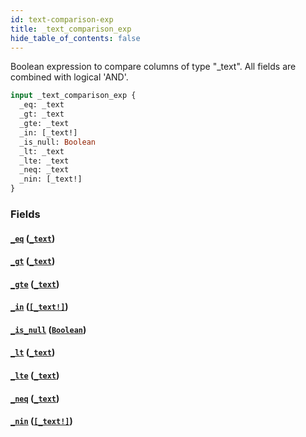 ```yaml
---
id: text-comparison-exp
title: _text_comparison_exp
hide_table_of_contents: false
---
```


Boolean expression to compare columns of type "\_text". All fields are combined with logical 'AND'.

```graphql
input _text_comparison_exp {
  _eq: _text
  _gt: _text
  _gte: _text
  _in: [_text!]
  _is_null: Boolean
  _lt: _text
  _lte: _text
  _neq: _text
  _nin: [_text!]
}
```

### Fields

#### [`_eq`](#) ([`_text`](../scalars/text))

#### [`_gt`](#) ([`_text`](../scalars/text))

#### [`_gte`](#) ([`_text`](../scalars/text))

#### [`_in`](#) ([`[_text!]`](../scalars/text))

#### [`_is_null`](#) ([`Boolean`](../scalars/boolean))

#### [`_lt`](#) ([`_text`](../scalars/text))

#### [`_lte`](#) ([`_text`](../scalars/text))

#### [`_neq`](#) ([`_text`](../scalars/text))

#### [`_nin`](#) ([`[_text!]`](../scalars/text))
